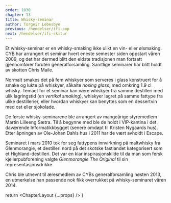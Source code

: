 ```yaml
---
order: 1030
chapter: 13
title: Whisky-seminar
author: Torgeir Lebesbye
previous: /hendelser/ifi-pop
next: /hendelser/ifi-skitur
---
```



Et whisky-seminar er en whisky-smaking ikke ulikt en vin- eller ølsmaking. CYB har arrangert et seminar hvert 
eneste semester siden oppstart våren 2009, og det har dermed blitt den eldste tradisjonen man fortsatt 
gjennomfører foruten generalforsamling. Samtlige seminarer har blitt holdt av skotten Chris Maile.

Normalt smakes det på fem whiskyer som serveres i glass konstruert for å smake og lukte på whiskyer, 
såkalte _nosing glass_, med omkring 1.9 cl whisky. Temaet for et seminar kan være whiskyer fra samme destilleri 
med ulik lagringstid (en _vertikal smaking_), whiskyer lagret på samme fattype fra ulike destillerier, eller 
hvordan whiskyer kan benyttes som en dessertvin med ost eller sjokolade.

De første whisky-seminarene ble arrangert av mangeårige styremedlem Martin Lilleeng Sætra. Til å begynne med 
ble de holdt i VIP-kantina i det daværende Informatikkbygget (senere omdøpt til Kristen Nygaards hus). 
Etter åpningen av Ole-Johan Dahls hus i 2011 har de vært avholdt i Escape.

Seminaret i mars 2010 tok for seg fattypens innvirkning på maltwhisky fra Glenmorangie, et destilleri nord på 
det skotske fastlandet kategorisert som et Highland-destilleri. Det var en klar inspirasjonskilde til da man 
som fersk kjellerpubforening valgte _Glenmorangie The Original_ til sin representasjonsdrikke.

Chris ble utnevnt til æresmedlem av CYBs generalforsamling høsten 2013, en utmerkelse han passende nok fikk 
overrukket på whisky-seminaret våren 2014.

  return <ChapterLayout {...props} />
}
